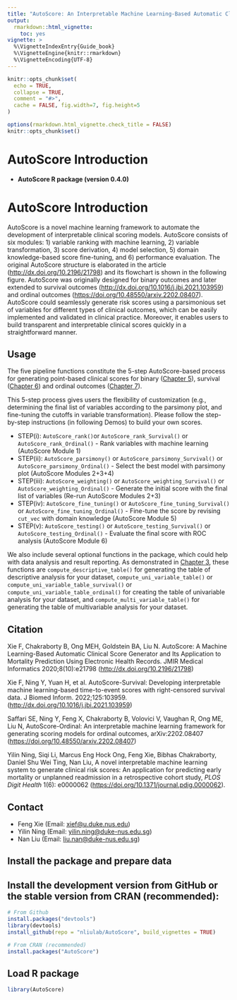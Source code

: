 ```yaml
---
title: "AutoScore: An Interpretable Machine Learning-Based Automatic Clinical Score Generator"
output: 
  rmarkdown::html_vignette:
    toc: yes
vignette: >
  %\VignetteIndexEntry{Guide_book}
  %\VignetteEngine{knitr::rmarkdown}
  %\VignetteEncoding{UTF-8}
---
```


```r
knitr::opts_chunk$set(
  echo = TRUE,
  collapse = TRUE,
  comment = "#>",
  cache = FALSE, fig.width=7, fig.height=5
)

options(rmarkdown.html_vignette.check_title = FALSE)
knitr::opts_chunk$set()

```


# **AutoScore Introduction**

- **AutoScore R package (version 0.4.0)**

# AutoScore Introduction {.unnumbered}

AutoScore is a novel machine learning framework to automate the development of interpretable clinical scoring models. AutoScore consists of six modules: 1) variable ranking with machine learning, 2) variable transformation, 3) score derivation, 4) model selection, 5) domain knowledge-based score fine-tuning, and 6) performance evaluation. The original AutoScore structure is elaborated in the article (<http://dx.doi.org/10.2196/21798>) and its flowchart is shown in the following figure. AutoScore was originally designed for binary outcomes and later extended to survival outcomes (<http://dx.doi.org/10.1016/j.jbi.2021.103959>) and ordinal outcomes (<https://doi.org/10.48550/arxiv.2202.08407>). AutoScore could seamlessly generate risk scores using a parsimonious set of variables for different types of clinical outcomes, which can be easily implemented and validated in clinical practice. Moreover, it enables users to build transparent and interpretable clinical scores quickly in a straightforward manner.

## Usage 

The five pipeline functions constitute the 5-step AutoScore-based process for
generating point-based clinical scores for 
binary ([Chapter 5](04-autoscore.qmd#top)), 
survival ([Chapter 6](05-autoscore_survival.qmd#top)) and 
ordinal outcomes ([Chapter 7](06-autoscore_ordinal.qmd#top)).

This 5-step process gives users the flexibility of customization (e.g., determining the final list of variables according to the parsimony plot, and fine-tuning the cutoffs in variable transformation). Please follow the step-by-step instructions (in following Demos) to build your own scores.

* STEP(i): `AutoScore_rank()`or `AutoScore_rank_Survival()` or `AutoScore_rank_Ordinal()`  - Rank variables with machine learning (AutoScore Module 1)
* STEP(ii): `AutoScore_parsimony()` or `AutoScore_parsimony_Survival()` or `AutoScore_parsimony_Ordinal()` - Select the best model with parsimony plot (AutoScore Modules 2+3+4)
* STEP(iii): `AutoScore_weighting()` or `AutoScore_weighting_Survival()` or `AutoScore_weighting_Ordinal()` - Generate the initial score with the final list of variables (Re-run AutoScore Modules 2+3)
* STEP(iv): `AutoScore_fine_tuning()` or `AutoScore_fine_tuning_Survival()` or `AutoScore_fine_tuning_Ordinal()` - Fine-tune the score by revising `cut_vec` with domain knowledge (AutoScore Module 5)
* STEP(v): `AutoScore_testing()` or `AutoScore_testing_Survival()` or `AutoScore_testing_Ordinal()` - Evaluate the final score with ROC analysis (AutoScore Module 6)

We also include several optional functions in the package, which could help with data analysis and result reporting. As demonstrated in [Chapter 3](03-data_processing.qmd#top), these functions are `compute_descriptive_table()` for generating the table of descriptive analysis for your dataset, `compute_uni_variable_table()` or `compute_uni_variable_table_survival()` or `compute_uni_variable_table_ordinal()` for creating the table of univariable analysis for your dataset, and `compute_multi_variable_table()` for generating the table of multivariable analysis for your dataset. 

## Citation

Xie F, Chakraborty B, Ong MEH, Goldstein BA, Liu N. AutoScore: A Machine Learning-Based Automatic Clinical Score Generator and Its Application to Mortality Prediction Using Electronic Health Records. JMIR Medical Informatics 2020;8(10):e21798 (<http://dx.doi.org/10.2196/21798>)

Xie F, Ning Y, Yuan H, et al. AutoScore-Survival: Developing
interpretable machine learning-based time-to-event scores with right-censored
survival data. J Biomed Inform. 2022;125:103959. (<http://dx.doi.org/10.1016/j.jbi.2021.103959>)

Saffari SE, Ning Y, Feng X, Chakraborty B, Volovici V, Vaughan R, Ong
ME, Liu N, AutoScore-Ordinal: An interpretable machine learning framework for
generating scoring models for ordinal outcomes, arXiv:2202.08407
(<https://doi.org/10.48550/arxiv.2202.08407>)

Yilin Ning, Siqi Li, Marcus Eng Hock Ong, Feng Xie, Bibhas Chakraborty, Daniel Shu Wei Ting, Nan Liu, A novel interpretable machine learning system to generate clinical risk scores: An application for predicting early mortality or unplanned readmission in a retrospective cohort study, *PLOS Digit Health* 1(6): e0000062 (<https://doi.org/10.1371/journal.pdig.0000062>). 

## Contact

- Feng Xie (Email: <xief@u.duke.nus.edu>)
- Yilin Ning (Email: <yilin.ning@duke-nus.edu.sg>)
- Nan Liu (Email: <liu.nan@duke-nus.edu.sg>)



## **Install the package and prepare data**
## Install the development version from GitHub or the stable version from CRAN (recommended):


```r
# From Github
install.packages("devtools")
library(devtools)
install_github(repo = "nliulab/AutoScore", build_vignettes = TRUE)

# From CRAN (recommended)
install.packages("AutoScore")
```
[devtools]: https://github.com/hadley/devtools

## Load R package

```r
library(AutoScore)
```


